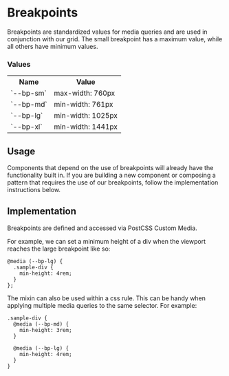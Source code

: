 
<Meta title="Utilities/Breakpoints" />

# Breakpoints

Breakpoints are standardized values for media queries and are used in conjunction with our grid. The small breakpoint has a maximum value, while all others have minimum values.

### Values

<table>
	<tr>
		<th>Name</th>
		<th>Value</th>
	</tr>
	<tr>
		<td>`--bp-sm`</td>
		<td>max-width: 760px</td>
	</tr>
	<tr>
		<td>`--bp-md`</td>
		<td>min-width: 761px</td>
	</tr>
	<tr>
		<td>`--bp-lg`</td>
		<td>min-width: 1025px</td>
	</tr>
	<tr>
		<td>`--bp-xl`</td>
		<td>min-width: 1441px</td>
	</tr>
</table>

## Usage

Components that depend on the use of breakpoints will already have the functionality built in. If you are building a new component or composing a pattern that requires the use of our breakpoints, follow the implementation instructions below.

## Implementation

Breakpoints are defined and accessed via PostCSS Custom Media.

For example, we can set a minimum height of a div when the viewport reaches the large breakpoint like so:

```
@media (--bp-lg) {
  .sample-div {
    min-height: 4rem;
  }
};
```

The mixin can also be used within a css rule. This can be handy when applying multiple media queries to the same selector. For example:

```
.sample-div {
  @media (--bp-md) {
    min-height: 3rem;
  }

  @media (--bp-lg) {
    min-height: 4rem;
  }
}
```
